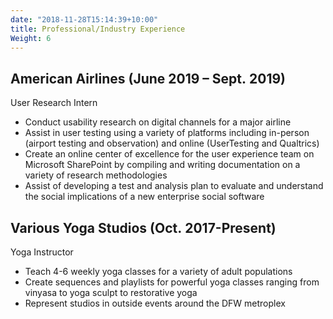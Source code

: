 ```yaml
---
date: "2018-11-28T15:14:39+10:00"
title: Professional/Industry Experience
Weight: 6
---
```


## American Airlines (June 2019 – Sept. 2019)
User Research Intern

*	Conduct usability research on digital channels for a major airline
*	Assist in user testing using a variety of platforms including in-person (airport testing and observation) and online (UserTesting and Qualtrics)
*	Create an online center of excellence for the user experience team on Microsoft SharePoint by compiling and writing documentation on a variety of research methodologies
*	Assist of developing a test and analysis plan to evaluate and understand the social implications of a new enterprise social software

## Various Yoga Studios (Oct. 2017-Present)
Yoga Instructor

*	Teach 4-6 weekly yoga classes for a variety of adult populations
*	Create sequences and playlists for powerful yoga classes ranging from vinyasa to yoga sculpt to restorative yoga
*	Represent studios in outside events around the DFW metroplex
